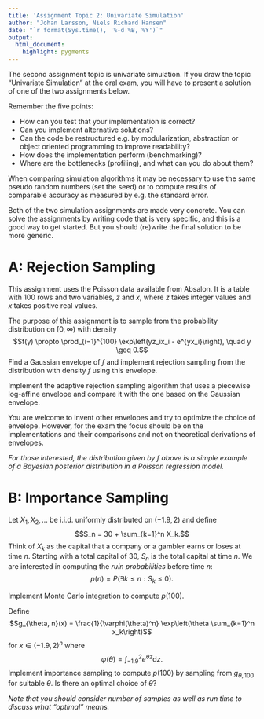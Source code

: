 ```yaml
---
title: 'Assignment Topic 2: Univariate Simulation'
author: "Johan Larsson, Niels Richard Hansen"
date: "`r format(Sys.time(), '%-d %B, %Y')`"
output:
  html_document:
    highlight: pygments
---
```


The second assignment topic is univariate simulation. 
If you draw the topic "Univariate Simulation" at the 
oral exam, you will have to present a solution of one of the two assignments below. 

Remember the five points:

* How can you test that your implementation is correct?
* Can you implement alternative solutions?
* Can the code be restructured e.g. by modularization, abstraction or object oriented programming to improve readability?
* How does the implementation perform (benchmarking)?
* Where are the bottlenecks (profiling), and what can you do about them?

When comparing simulation algorithms it may be necessary to use the 
same pseudo random numbers (set the seed) or to compute results of 
comparable accuracy as measured by e.g. the standard error. 

Both of the two simulation assignments are made very concrete. You can 
solve the assignments by writing code that is very specific, and this is 
a good way to get started. But you should (re)write the final 
solution to be more generic. 

# A: Rejection Sampling

This assignment uses the Poisson data available from Absalon. It is a table 
with 100 rows and two variables, $z$ and $x$, where $z$ takes integer values and $x$ 
takes positive real values. 

The purpose of this assignment is to sample from the probability distribution on $[0, \infty)$ with density 
$$f(y) \propto \prod_{i=1}^{100}  \exp\left(yz_ix_i - e^{yx_i}\right), \quad y \geq 0.$$
Find a Gaussian envelope of $f$ and implement rejection sampling from the distribution with 
density $f$ using this envelope. 

Implement the adaptive rejection sampling algorithm that uses a piecewise 
log-affine envelope and compare it with the one based on the Gaussian 
envelope. 

You are welcome to invent other envelopes and try to optimize the choice of envelope. However, for 
the exam the focus should be on the implementations and their comparisons and not on theoretical 
derivations of envelopes. 

*For those interested, the distribution given by $f$ above is a simple example of a 
Bayesian posterior distribution in a Poisson regression model.*

\pagebreak

# B: Importance Sampling

Let $X_1, X_2, \ldots$ be i.i.d. uniformly distributed on $(-1.9, 2)$ and 
define 
$$S_n = 30 + \sum_{k=1}^n X_k.$$
Think of $X_k$ as the capital that a company or a gambler earns or loses at time $n$. 
Starting with a total capital of 30, $S_n$ is the total capital at time $n$. 
We are interested in computing the *ruin probabilities* before time $n$:
$$p(n) = P(\exists k \leq n: S_k \leq 0).$$

Implement Monte Carlo integration to compute $p(100)$.

Define 
$$g_{\theta, n}(x) = \frac{1}{\varphi(\theta)^n} \exp\left(\theta \sum_{k=1}^n x_k\right)$$
for $x \in (-1.9, 2)^n$ where 
$$\varphi(\theta) = \int_{-1.9}^2 e^{\theta z} \mathrm{d}z.$$
Implement importance sampling to compute $p(100)$ by sampling from $g_{\theta, 100}$
for suitable $\theta$. Is there an optimal choice of $\theta$?

*Note that you should consider number of samples as well as run time 
to discuss what "optimal" means.*


